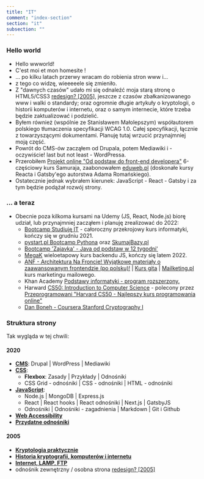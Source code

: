 ```yaml
---
title: "IT"
comment: "index-section"
section: "it"
subsection: ""
---
```


### Hello world

- Hello wwworld!
- C'est moi et mon homesite !
- ... po kilku latach przerwy wracam do robienia stron www i...
- z tego co widzę, wieeeeele się zmieniło.
- Z "dawnych czasów" udało mi się odnaleźć moja starą stronę o HTML5/CSS3 [redesign? [2005]](http://tdudkowski.usermd.net/redesign/), jeszcze z czasów zbałkanizowanego www i walki o standardy; oraz ogromnie długie artykuły o kryptologii, o historii komputerów i internetu, oraz o samym internecie, które trzeba będzie zaktualizować i podzielić.
- Byłem również (wspólnie ze Stanisławem Małolepszym) współautorem polskiego tłumaczenia specyfikacji WCAG 1.0. Całej specyfikacji, łącznie z towarzyszącymi dokumentami. Planuję tutaj wrzucić przynajmniej moją część.
- Powrót do CMS-ów zacząłem od Drupala, potem Mediawiki i - oczywiście! last but not least - WordPressa.
- Przerobiłem [Projekt online "Od podstaw do front-end developera"](https://websamuraj.pl/) 6-częściowy kurs Samuraja, zaabonowałem [eduweb.pl](https://eduweb.pl/) (doskonałe kursy Reacta i Gatsby'ego autorstwa Adama Romańskiego).
- Ostatecznie jednak wybrałem kierunek: JavaScript - React - Gatsby i za tym będzie podążał rozwój strony.

### ... a teraz

- Obecnie poza kilkoma kursami na Udemy (JS, React, Node.js) biorę udział, lub przynajmniej zacząłem i planuję zrealizować do 2022:
  - [Bootcamp Studiuję IT](https://studiuje.it/) - całoroczny przekrojowy kurs informatyki, kończy się w grudniu 2021.
  - [pystart.pl Bootcamp Pythona](https://www.pystart.pl/) oraz [SkumajBazy.pl](https://skumajbazy.pl/)
  - [Bootcamp 'Zajavka' - Java od podstaw w 12 tygodni'](https://zajavka.pl/)
  - [MegaK](https://www.megak.pl/) wieloetapowy kurs backendu JS, kończy się latem 2022.
  - [ANF - Architektura Na Froncie! Wyjątkowe materiały o zaawansowanym frontendzie (po polsku)!](https://architekturanafroncie.pl/) | [Kurs gita](https://kursgita.pl/) | [Mailketing.pl](https://mailketing.pl) kurs marketingu mailowego.
  - Khan Academy [Podstawy informatyki - program rozszerzony.](https://pl.khanacademy.org/computing/ap-computer-science-principles/)
  - Harward [CS50: Introduction to Computer Science](https://online-learning.harvard.edu/course/cs50-introduction-computer-science?delta=0) - polecony przez [Przeprogramowani "Harvard CS50 - Najlepszy kurs programowania online"](https://www.youtube.com/watch?v=ByKj8TSgfjI)
  - [Dan Boneh - Coursera Stanford Cryptography I](https://www.coursera.org/learn/crypto)

### Struktura strony

Tak wygląda w tej chwili:

#### 2020

- **[CMS](/it/cms)**: Drupal | WordPress | Mediawiki
- **[CSS](/it/css)**:
  - **Flexbox**: Zasady | Przykłady | Odnośniki
  - CSS Grid - odnośniki | CSS - odnośniki | HTML - odnośniki
- **[JavaScript](/it/js)**:
  - Node.js | MongoDB | Express.js
  - React | React hooks | React odnośniki | Next.js | GatsbyJS
  - Odnośniki | Odnośniki - zagadnienia | Markdown | Git i Github
- **[Web Accessibility](/it/web-accessibility)**
- **[Przydatne odnośniki](/it/internet/internet-links)**

#### 2005

- **[Kryptologia praktycznie](/it/kryptologia)**
- **[Historia kryptografii, komputerów i internetu](/it/historia)**
- **[Internet, LAMP, FTP](/it/internet)**
- odnośnik zewnętrzny / osobna strona [redesign? [2005]](http://tdudkowski.usermd.net/redesign/)